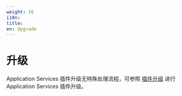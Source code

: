 ```yaml
---
weight: 16
i18n:
title:
en: Upgrade
---
```


# 升级

Application Services 插件升级无特殊处理流程，可参照 [插件升级](../../upgrade/index.html) 进行 Application Services 插件升级。